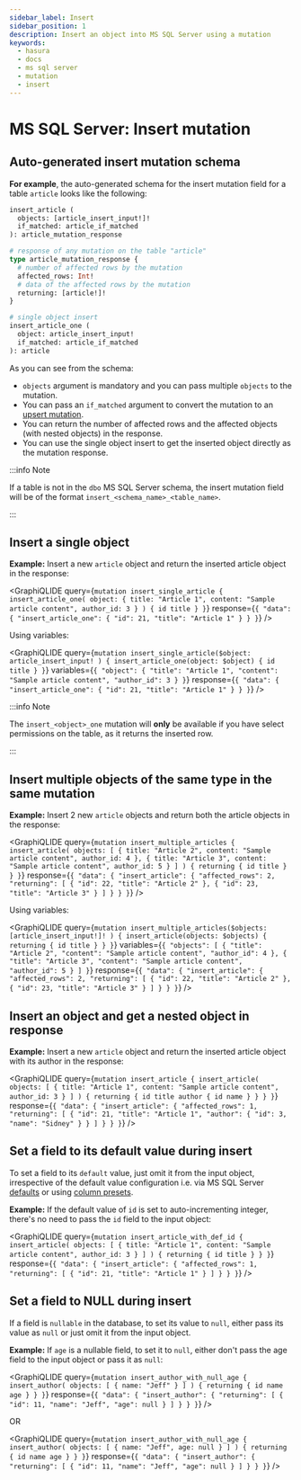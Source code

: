 ```yaml
---
sidebar_label: Insert
sidebar_position: 1
description: Insert an object into MS SQL Server using a mutation
keywords:
  - hasura
  - docs
  - ms sql server
  - mutation
  - insert
---
```



# MS SQL Server: Insert mutation

## Auto-generated insert mutation schema

**For example**, the auto-generated schema for the insert mutation field
for a table `article` looks like the following:

```graphql
insert_article (
  objects: [article_insert_input!]!
  if_matched: article_if_matched
): article_mutation_response

# response of any mutation on the table "article"
type article_mutation_response {
  # number of affected rows by the mutation
  affected_rows: Int!
  # data of the affected rows by the mutation
  returning: [article!]!
}

# single object insert
insert_article_one (
  object: article_insert_input!
  if_matched: article_if_matched
): article
```

As you can see from the schema:

- `objects` argument is mandatory and you can pass multiple `objects`
  to the mutation.
- You can pass an `if_matched` argument to convert the mutation to an
  [upsert mutation](/graphql/core/databases/ms-sql-server/mutations/upsert.mdx).
- You can return the number of affected rows and the affected objects
  (with nested objects) in the response.
- You can use the single object insert to get the inserted object
  directly as the mutation response.

<!--
See the :ref:`insert mutation API reference <insert_upsert_syntax>` for the full specifications.
-->

:::info Note

If a table is not in the `dbo` MS SQL Server schema, the insert mutation
field will be of the format `insert_<schema_name>_<table_name>`.

:::

## Insert a single object

**Example:** Insert a new `article` object and return the inserted
article object in the response:

<GraphiQLIDE
  query={`mutation insert_single_article {
  insert_article_one(
    object: {
      title: "Article 1",
      content: "Sample article content",
      author_id: 3
    }
  ) {
    id
    title
  }
}`}
  response={`{
  "data": {
    "insert_article_one": {
      "id": 21,
      "title": "Article 1"
    }
  }
}`}
/>

Using variables:

<GraphiQLIDE
  query={`mutation insert_single_article($object: article_insert_input! ) {
  insert_article_one(object: $object) {
    id
    title
  }
}`}
  variables={`{
  "object": {
    "title": "Article 1",
    "content": "Sample article content",
    "author_id": 3
  }
}`}
  response={`{
  "data": {
    "insert_article_one": {
      "id": 21,
      "title": "Article 1"
    }
  }
}`}
/>

:::info Note

The `insert_<object>_one` mutation will **only** be available if you
have select permissions on the table, as it returns the inserted row.

:::

## Insert multiple objects of the same type in the same mutation

**Example:** Insert 2 new `article` objects and return both the article
objects in the response:

<GraphiQLIDE
  query={`mutation insert_multiple_articles {
  insert_article(
    objects: [
      {
        title: "Article 2",
        content: "Sample article content",
        author_id: 4
      },
      {
        title: "Article 3",
        content: "Sample article content",
        author_id: 5
      }
    ]
  ) {
    returning {
      id
      title
    }
  }
}`}
  response={`{
  "data": {
    "insert_article": {
      "affected_rows": 2,
      "returning": [
        {
          "id": 22,
          "title": "Article 2"
        },
        {
          "id": 23,
          "title": "Article 3"
        }
      ]
    }
  }
}`}
/>

Using variables:

<GraphiQLIDE
  query={`mutation insert_multiple_articles($objects: [article_insert_input!]! ) {
  insert_article(objects: $objects) {
    returning {
      id
      title
    }
  }
}`}
  variables={`{
  "objects": [
    {
      "title": "Article 2",
      "content": "Sample article content",
      "author_id": 4
    },
    {
      "title": "Article 3",
      "content": "Sample article content",
      "author_id": 5
    }
  ]
}`}
  response={`{
    "data": {
      "insert_article": {
        "affected_rows": 2,
        "returning": [
          {
            "id": 22,
            "title": "Article 2"
          },
          {
            "id": 23,
            "title": "Article 3"
          }
        ]
      }
    }
  }`}
/>

## Insert an object and get a nested object in response

**Example:** Insert a new `article` object and return the inserted
article object with its author in the response:

<GraphiQLIDE
  query={`mutation insert_article {
  insert_article(
    objects: [
      {
        title: "Article 1",
        content: "Sample article content",
        author_id: 3
      }
    ]
  ) {
    returning {
      id
      title
      author {
        id
        name
      }
    }
  }
}`}
  response={`{
  "data": {
    "insert_article": {
      "affected_rows": 1,
      "returning": [
        {
          "id": 21,
          "title": "Article 1",
          "author": {
            "id": 3,
            "name": "Sidney"
          }
        }
      ]
    }
  }
}`}
/>

## Set a field to its default value during insert

To set a field to its `default` value, just omit it from the input
object, irrespective of the default value configuration i.e. via MS SQL
Server [defaults](/graphql/core/databases/ms-sql-server/schema/default-values/mssql-defaults.mdx) or using [column presets](/graphql/core/databases/ms-sql-server/schema/default-values/mssql-column-presets.mdx).

**Example:** If the default value of `id` is set to auto-incrementing
integer, there's no need to pass the `id` field to the input object:

<GraphiQLIDE
  query={`mutation insert_article_with_def_id {
  insert_article(
    objects: [
      {
        title: "Article 1",
        content: "Sample article content",
        author_id: 3
      }
    ]
  ) {
    returning {
      id
      title
    }
  }
}`}
  response={`{
  "data": {
    "insert_article": {
      "affected_rows": 1,
      "returning": [
        {
          "id": 21,
          "title": "Article 1"
        }
      ]
    }
  }
}`}
/>

## Set a field to NULL during insert

If a field is `nullable` in the database, to set its value to `null`,
either pass its value as `null` or just omit it from the input object.

**Example:** If `age` is a nullable field, to set it to `null`, either
don't pass the age field to the input object or pass it as `null`:

<GraphiQLIDE
  query={`mutation insert_author_with_null_age {
  insert_author(
    objects: [
      {
        name: "Jeff"
      }
    ]
  ) {
    returning {
      id
      name
      age
    }
  }
}`}
  response={`{
  "data": {
    "insert_author": {
      "returning": [
        {
            "id": 11,
            "name": "Jeff",
            "age": null
        }
      ]
    }
  }
}`}
/>

OR

<GraphiQLIDE
  query={`mutation insert_author_with_null_age {
  insert_author(
    objects: [
      {
        name: "Jeff",
        age: null
      }
    ]
  ) {
    returning {
      id
      name
      age
    }
  }
}`}
  response={`{
  "data": {
    "insert_author": {
      "returning": [
        {
            "id": 11,
            "name": "Jeff",
            "age": null
        }
      ]
    }
  }
}`}
/>
